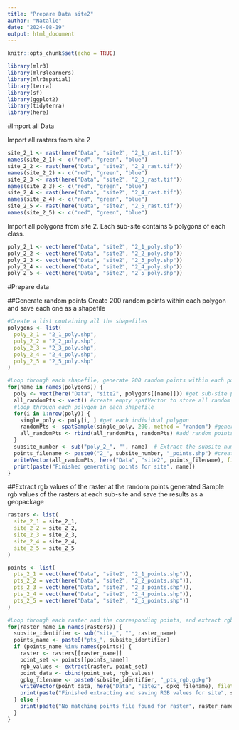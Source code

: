 ```yaml
---
title: "Prepare Data site2"
author: "Natalie"
date: "2024-08-19"
output: html_document
---
```


```r
knitr::opts_chunk$set(echo = TRUE)
```

```r
library(mlr3)
library(mlr3learners)
library(mlr3spatial)
library(terra)
library(sf)
library(ggplot2)
library(tidyterra)
library(here)
```

#Import all Data

Import all rasters from site 2
```r
site_2_1 <- rast(here("Data", "site2", "2_1_rast.tif"))
names(site_2_1) <- c("red", "green", "blue")
site_2_2 <- rast(here("Data", "site2", "2_2_rast.tif"))
names(site_2_2) <- c("red", "green", "blue")
site_2_3 <- rast(here("Data", "site2", "2_3_rast.tif"))
names(site_2_3) <- c("red", "green", "blue")
site_2_4 <- rast(here("Data", "site2", "2_4_rast.tif"))
names(site_2_4) <- c("red", "green", "blue")
site_2_5 <- rast(here("Data", "site2", "2_5_rast.tif"))
names(site_2_5) <- c("red", "green", "blue")
```

Import all polygons from site 2. Each sub-site contains 5 polygons of each class. 
```r
poly_2_1 <- vect(here("Data", "site2", "2_1_poly.shp"))
poly_2_2 <- vect(here("Data", "site2", "2_2_poly.shp"))
poly_2_3 <- vect(here("Data", "site2", "2_3_poly.shp"))
poly_2_4 <- vect(here("Data", "site2", "2_4_poly.shp"))
poly_2_5 <- vect(here("Data", "site2", "2_5_poly.shp"))
```

#Prepare data

##Generate random points
Create 200 random points within each polygon and save each one as a shapefile
```r
#Create a list containing all the shapefiles
polygons <- list(
  poly_2_1 = "2_1_poly.shp",
  poly_2_2 = "2_2_poly.shp",
  poly_2_3 = "2_3_poly.shp",
  poly_2_4 = "2_4_poly.shp",
  poly_2_5 = "2_5_poly.shp"
)
```

```r
#Loop through each shapefile, generate 200 random points within each polygon, and save the points as a shapefile. 
for(name in names(polygons)) {
  poly <- vect(here("Data", "site2", polygons[[name]])) #get sub-site polygons
  all_randomPts <- vect() #create empty spatVector to store all random points
  #loop through each polygon in each shapefile
  for(i in 1:nrow(poly)) {
    single_poly <- poly[i, ] #get each individual polygon
    randomPts <- spatSample(single_poly, 200, method = "random") #generate 200 random points in each polygon
    all_randomPts <- rbind(all_randomPts, randomPts) #add random points to the empty spatVector
  }
  subsite_number <- sub("poly_2_", "", name)  # Extract the subsite number
  points_filename <- paste0("2_", subsite_number, "_points.shp") #create filename for the new points dataset
  writeVector(all_randomPts, here("Data", "site2", points_filename), filetype = "ESRI Shapefile")
  print(paste("Finished generating points for site", name))
}
```
##Extract rgb values of the raster at the random points generated
Sample rgb values of the rasters at each sub-site and save the results as a geopackage
```r
rasters <- list(
  site_2_1 = site_2_1,
  site_2_2 = site_2_2,
  site_2_3 = site_2_3,
  site_2_4 = site_2_4,
  site_2_5 = site_2_5
)
```

```r
points <- list(
  pts_2_1 = vect(here("Data", "site2", "2_1_points.shp")),
  pts_2_2 = vect(here("Data", "site2", "2_2_points.shp")),
  pts_2_3 = vect(here("Data", "site2", "2_3_points.shp")),
  pts_2_4 = vect(here("Data", "site2", "2_4_points.shp")),
  pts_2_5 = vect(here("Data", "site2", "2_5_points.shp"))
)
```

```r
#Loop through each raster and the corresponding points, and extract rgb values
for(raster_name in names(rasters)) {
  subsite_identifier <- sub("site_", "", raster_name)
  points_name <- paste0("pts_", subsite_identifier)
  if (points_name %in% names(points)) {
    raster <- rasters[[raster_name]]
    point_set <- points[[points_name]]
    rgb_values <- extract(raster, point_set)
    point_data <- cbind(point_set, rgb_values)
    gpkg_filename <- paste0(subsite_identifier, "_pts_rgb.gpkg")
    writeVector(point_data, here("Data", "site2", gpkg_filename), filetype = "GPKG")
    print(paste("Finished extracting and saving RGB values for site", subsite_identifier))
  } else {
    print(paste("No matching points file found for raster", raster_name))
  }
}
```


